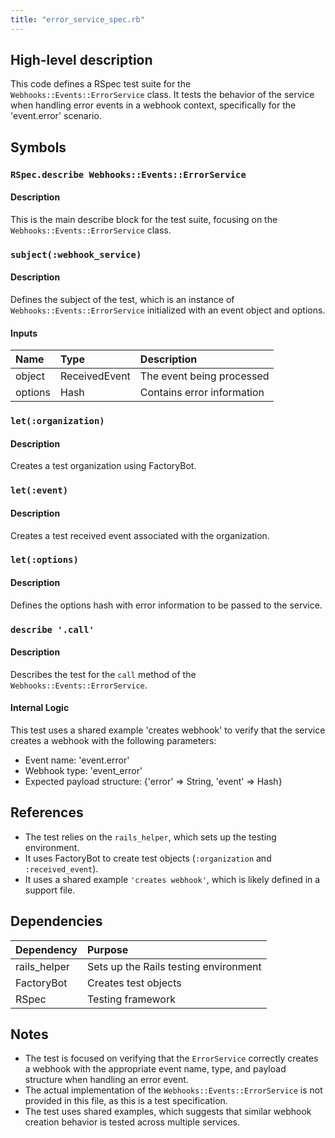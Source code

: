 ```yaml
---
title: "error_service_spec.rb"
---
```


## High-level description
This code defines a RSpec test suite for the `Webhooks::Events::ErrorService` class. It tests the behavior of the service when handling error events in a webhook context, specifically for the 'event.error' scenario.

## Symbols

### `RSpec.describe Webhooks::Events::ErrorService`
#### Description
This is the main describe block for the test suite, focusing on the `Webhooks::Events::ErrorService` class.

### `subject(:webhook_service)`
#### Description
Defines the subject of the test, which is an instance of `Webhooks::Events::ErrorService` initialized with an event object and options.

#### Inputs
| Name | Type | Description |
|:-----|:-----|:------------|
| object | ReceivedEvent | The event being processed |
| options | Hash | Contains error information |

### `let(:organization)`
#### Description
Creates a test organization using FactoryBot.

### `let(:event)`
#### Description
Creates a test received event associated with the organization.

### `let(:options)`
#### Description
Defines the options hash with error information to be passed to the service.

### `describe '.call'`
#### Description
Describes the test for the `call` method of the `Webhooks::Events::ErrorService`.

#### Internal Logic
This test uses a shared example 'creates webhook' to verify that the service creates a webhook with the following parameters:
- Event name: 'event.error'
- Webhook type: 'event_error'
- Expected payload structure: \{'error' =&gt; String, 'event' =&gt; Hash\}

## References
- The test relies on the `rails_helper`, which sets up the testing environment.
- It uses FactoryBot to create test objects (`:organization` and `:received_event`).
- It uses a shared example `'creates webhook'`, which is likely defined in a support file.

## Dependencies
| Dependency | Purpose |
|:-----------|:--------|
| rails_helper | Sets up the Rails testing environment |
| FactoryBot | Creates test objects |
| RSpec | Testing framework |

## Notes
- The test is focused on verifying that the `ErrorService` correctly creates a webhook with the appropriate event name, type, and payload structure when handling an error event.
- The actual implementation of the `Webhooks::Events::ErrorService` is not provided in this file, as this is a test specification.
- The test uses shared examples, which suggests that similar webhook creation behavior is tested across multiple services.
